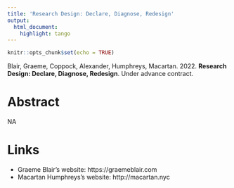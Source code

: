 ```yaml
---
title: 'Research Design: Declare, Diagnose, Redesign'
output:
  html_document:
    highlight: tango
---
```


```r
knitr::opts_chunk$set(echo = TRUE)
```

Blair, Graeme, Coppock, Alexander, Humphreys, Macartan. 2022. <b>Research Design: Declare, Diagnose, Redesign</b>. Under advance contract.

# Abstract
NA

# Links

- Graeme Blair's website: https://graemeblair.com
- Macartan Humphreys's website: http://macartan.nyc

